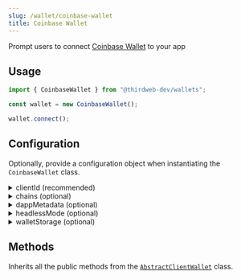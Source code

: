```yaml
---
slug: /wallet/coinbase-wallet
title: Coinbase Wallet
---
```



Prompt users to connect [Coinbase Wallet](https://www.coinbase.com/wallet) to your app

## Usage

```javascript
import { CoinbaseWallet } from "@thirdweb-dev/wallets";

const wallet = new CoinbaseWallet();

wallet.connect();
```

## Configuration

Optionally, provide a configuration object when instantiating the `CoinbaseWallet` class.

<details>
  <summary>clientId (recommended)</summary>
  <div>

Provide `clientId` to use the thirdweb RPCs for given `chains`

You can create a client ID for your application from [thirdweb dashboard](https://thirdweb.com/create-api-key).

</div>
</details>

<details>
  <summary>chains (optional)</summary>
  <div>

Provide an array of chains you want to support.

Must be an array of `Chain` objects, from the [`@thirdweb-dev/chains`](https://www.npmjs.com/package/@thirdweb-dev/chains) package.

Defaults to our [default chains](/react/react.thirdwebprovider#default-chains).

```javascript
import { CoinbaseWallet } from "@thirdweb-dev/wallets";
import { Ethereum, Polygon } from "@thirdweb-dev/chains";

const wallet = new CoinbaseWallet(
  // highlight-start
  {
    chains: [Ethereum, Polygon],
  },
  // highlight-end
);
```

</div>
</details>

<details>
  <summary>dappMetadata (optional) </summary>
  <div>

Information about your app that the wallet will display when your app tries to connect to it.

Must be an object containing `name`, `url` and optionally `description` and `logoUrl` properties.

```javascript
import { CoinbaseWallet } from "@thirdweb-dev/wallets";

const walletWithOptions = new CoinbaseWallet({
  // highlight-start
  dappMetadata: {
    name: "thirdweb powered dApp",
    url: "https://thirdweb.com",
    description: "thirdweb powered dApp", // optional
    logoUrl: "https://thirdweb.com/favicon.ico", // optional
  },
  // highlight-end
});
```

</div>
</details>

<details>
  <summary>headlessMode (optional) </summary>
  <div>

This only applies when coinbase extension wallet is NOT installed on user's browser.

By default `headlessMode` is set to `false` - which means that when user does not have coinbase wallet extension installed, a QR Code scan modal will open when calling the `connect` method to allow the user to connect to their coinbase mobile app by scanning the QR code.

If headlessMode is set to `true` and coinbase wallet extension is not installed, the wallet will NOT open a QR Code scan modal - This is useful if you want to create a custom QR Code modal.

you can use the [getQrUrl](#getqrurl) method to get the QR Code url and create your own QR Code Modal

Must be a `boolean`.

```javascript
import { CoinbaseWallet } from "@thirdweb-dev/wallets";

const wallet = new CoinbaseWallet(
  // highlight-start
  {
    headlessMode: true,
  },
  // highlight-end
);
```

</div>
</details>

<details>
  <summary>walletStorage (optional) </summary>
  <div>

wallet needs to store data in persistent storage. By default it uses `localStorage` but if you want to use a different storage, you can provide your own storage using the `walletStorage` option.

Must be an object conforming to the `AsyncStorage` interface:

```typescript
export interface AsyncStorage {
  getItem(key: string): Promise<string | null>;
  setItem(key: string, value: string): Promise<void>;
  removeItem(key: string): Promise<void>;
}
```

Example:

```javascript
import { CoinbaseWallet } from "@thirdweb-dev/wallets";

const wallet = new CoinbaseWallet(
  // highlight-start
  {
    walletStorage: {
      getItem: (key) => {
        // Implement your own storage logic here
      },
      removeItem: (key) => {
        // Implement your own storage logic here
      },
      setItem: (key, value) => {
        // Implement your own storage logic here
      },
    },
  },
  // highlight-end
);
```

</div>
</details>

## Methods

Inherits all the public methods from the [`AbstractClientWallet`](interfaces/abstract-client-wallet) class.
